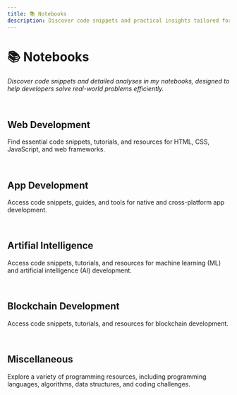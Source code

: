 ```yaml
---
title: 📚 Notebooks
description: Discover code snippets and practical insights tailored for web development, app development, and other programming stuff. 
---
```


# 📚 Notebooks
*Discover code snippets and detailed analyses in my notebooks, designed to help developers solve real-world problems efficiently.*


<br />

<h2 className="text-xl font-bold flex items-center mt-5 gap-2"><GiSpiderWeb className="w-5 h-5" /> Web Development</h2>
<p className="ml-[29px] text-slate-400 mt-[10px] italic">Find essential code snippets, tutorials, and resources for HTML, CSS, JavaScript, and web frameworks.</p>

<br />

<h2 className="text-xl font-bold flex items-center mt-5 gap-2"><MdOutlineAppShortcut className="w-5 h-5" /> App Development</h2>
<p className="ml-[29px] text-slate-400 mt-[10px] italic">Access code snippets, guides, and tools for native and cross-platform app development.</p>

<br />

<h2 className="text-xl font-bold flex items-center mt-5 gap-2"><BsRobot className="w-5 h-5" /> Artifial Intelligence</h2>
<p className="ml-[29px] text-slate-400 mt-[10px] italic">Access code snippets, tutorials, and resources for machine learning (ML) and artificial intelligence (AI) development.</p>

<br />

<h2 className="text-xl font-bold flex items-center mt-5 gap-2"><GoPackage className="w-5 h-5" /> Blockchain Development</h2>
<p className="ml-[29px] text-slate-400 mt-[10px] italic">Access code snippets, tutorials, and resources for blockchain development.</p>

<br />


<h2 className="text-xl font-bold flex items-center mt-5 gap-2"><VscSymbolMisc className="w-5 h-5" /> Miscellaneous</h2>
<p className="ml-[29px] text-slate-400 mt-[10px] italic">Explore a variety of programming resources, including programming languages, algorithms, data structures, and coding challenges.</p>


